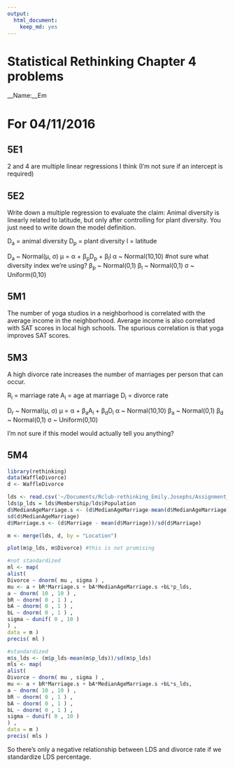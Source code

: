 ```yaml
---
output:
  html_document:
    keep_md: yes
---
```

# Statistical Rethinking Chapter 4 problems

__Name:__Em


# For 04/11/2016

## 5E1
2 and 4 are multiple linear regressions I think (I'm not sure if an intercept is required)

## 5E2
Write down a multiple regression to evaluate the claim: Animal diversity is linearly related to latitude, but only after controlling for plant diversity. You just need to write down the model definition.

D<sub>a</sub> = animal diversity
D<sub>p</sub> = plant diversity
l = latitude

D<sub>a</sub> ~ Normal(μ, σ)
μ = α + β<sub>p</sub>D<sub>p</sub> + β<sub>l</sub>l
α ~ Normal(10,10) #not sure what diversity index we're using?
β<sub>p</sub> ~ Normal(0,1)
β<sub>l</sub> ~ Normal(0,1)
σ ~ Uniform(0,10)

## 5M1
The number of yoga studios in a neighborhood is correlated with the average income in the neighborhood. Average income is also correlated with SAT scores in local high schools. The spurious correlation is that yoga improves SAT scores.

## 5M3
A high divorce rate increases the number of marriages per person that can occur.

R<sub>i</sub> = marriage rate
A<sub>i</sub> = age at marriage
D<sub>i</sub> = divorce rate

D<sub>r</sub> ~ Normal(μ, σ)
μ = α + β<sub>a</sub>A<sub>i</sub> + β<sub>d</sub>D<sub>i</sub>
α ~ Normal(10,10)
β<sub>a</sub> ~ Normal(0,1)
β<sub>d</sub> ~ Normal(0,1)
σ ~ Uniform(0,10)

I'm not sure if this model would actually tell you anything?

## 5M4
```r
library(rethinking)
data(WaffleDivorce)
d <- WaffleDivorce
```

```r

lds <- read.csv('~/Documents/Rclub-rethinking_Emily.Josephs/Assignment_Chapter_05/lds-stats.csv',header=T)
lds$p_lds = lds$Membership/lds$Population
d$MedianAgeMarriage.s <- (d$MedianAgeMarriage-mean(d$MedianAgeMarriage))/
sd(d$MedianAgeMarriage)
d$Marriage.s <- (d$Marriage - mean(d$Marriage))/sd(d$Marriage)

m <- merge(lds, d, by = "Location")

plot(m$p_lds, m$Divorce) #this is not promising

#not standardized
ml <- map(
alist(
Divorce ~ dnorm( mu , sigma ) ,
mu <- a + bR*Marriage.s + bA*MedianAgeMarriage.s +bL*p_lds,
a ~ dnorm( 10 , 10 ) ,
bR ~ dnorm( 0 , 1 ) ,
bA ~ dnorm( 0 , 1 ) ,
bL ~ dnorm( 0 , 1 ) ,
sigma ~ dunif( 0 , 10 )
) ,
data = m )
precis( ml )

#standardized
m$s_lds <- (m$p_lds-mean(m$p_lds))/sd(m$p_lds)
mls <- map(
alist(
Divorce ~ dnorm( mu , sigma ) ,
mu <- a + bR*Marriage.s + bA*MedianAgeMarriage.s +bL*s_lds,
a ~ dnorm( 10 , 10 ) ,
bR ~ dnorm( 0 , 1 ) ,
bA ~ dnorm( 0 , 1 ) ,
bL ~ dnorm( 0 , 1 ) ,
sigma ~ dunif( 0 , 10 )
) ,
data = m )
precis( mls )

```

So there's only a negative relationship between LDS and divorce rate if we standardize LDS percentage.

